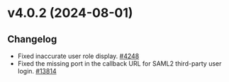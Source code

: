 # v4.0.2 (2024-08-01)

## Changelog

- Fixed inaccurate user role display. [#4248](https://github.com/jumpserver/lina/pull/4248)
- Fixed the missing port in the callback URL for SAML2 third-party user login. [#13814](https://github.com/jumpserver/jumpserver/pull/13814)